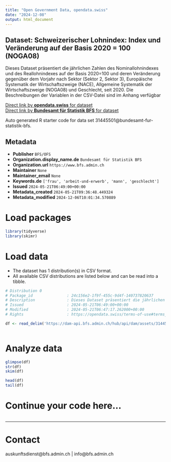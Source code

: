 ```yaml
---
title: "Open Government Data, opendata.swiss"
date: "2024-12-08"
output: html_document
---
```


## Dataset: Schweizerischer Lohnindex: Index und Veränderung auf der Basis 2020 = 100 (NOGA08)

Dieses Dataset präsentiert die jährlichen Zahlen des Nominallohnindexes und des Reallohnindexes auf der Basis 2020=100 und deren Veränderung gegenüber dem Vorjahr nach Sektor (Sektor 2, Sektor 3), Europäische Systematik der Wirtschaftszweige (NACE), Allgemeine Systematik der Wirtschaftszweige (NOGA08) und Geschlecht, seit 2020. Die Beschreibungen der Variablen in der CSV-Datei sind im Anhang verfügbar

[Direct link by **opendata.swiss** for dataset](https://opendata.swiss/de/dataset/schweizerischer-lohnindex-index-und-veranderung-auf-der-basis-2020-100-noga08)<br>
[Direct link by **Bundesamt für Statistik BFS** for dataset](https://www.bfs.admin.ch/asset/de/ts-x-03.04.03.00.06)

Auto generated R starter code for data set 31445501@bundesamt-fur-statistik-bfs.

## Metadata

- **Publisher** `BFS/OFS`
- **Organization.display_name.de** `Bundesamt für Statistik BFS`
- **Organization.url** `https://www.bfs.admin.ch`
- **Maintainer** `None`
- **Maintainer_email** `None`
- **Keywords.de** `['frau', 'arbeit-und-erwerb', 'mann', 'geschlecht']`
- **Issued** `2024-05-21T06:49:00+00:00`
- **Metadata_created** `2024-05-21T09:36:48.449324`
- **Metadata_modified** `2024-12-06T10:01:34.570889`


# Load packages

```r

library(tidyverse)
library(skimr)

```

# Load data

-   The dataset has 1 distribution(s) in CSV format.
-   All available CSV distributions are listed below and can be read into a tibble.

```r

# Distribution 0
# Package_id               : 24c156e2-1f9f-455c-9d4f-140737820637
# Description              : Dieses Dataset präsentiert die jährlichen Zahlen des Nominallohnindexes und des Reallohnindexes auf der Basis 2020=100 und deren Veränderung gegenüber dem Vorjahr nach Sektor (Sektor 2, Sektor 3), Europäische Systematik der Wirtschaftszweige (NACE), Allgemeine Systematik der Wirtschaftszweige (NOGA08) und Geschlecht, seit 2020. Die Beschreibungen der Variablen in der CSV-Datei sind im Anhang verfügbar
# Issued                   : 2024-05-21T06:49:00+00:00
# Modified                 : 2024-05-21T06:47:17.262000+00:00
# Rights                   : https://opendata.swiss/terms-of-use#terms_by_ask

df <- read_delim('https://dam-api.bfs.admin.ch/hub/api/dam/assets/31445512/master')



```

# Analyze data

```r

glimpse(df)
str(df)
skim(df)

head(df)
tail(df)

```

# Continue your code here...

```r

```

------------------------------------------------------------------------

# Contact

auskunftsdienst@bfs.admin.ch | info@bfs.admin.ch
